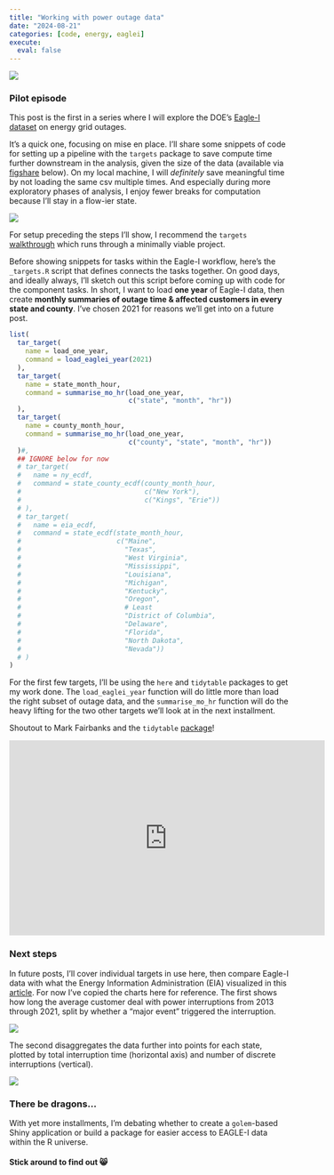 ```yaml
---
title: "Working with power outage data"
date: "2024-08-21"
categories: [code, energy, eaglei]
execute: 
  eval: false
---
```


![](Landing_eagle.png){.preview-image fig-align="center"}

### Pilot episode

This post is the first in a series where I will explore the DOE's [Eagle-I dataset](https://openenergyhub.ornl.gov/explore/dataset/eaglei_outages_2014/information/){target="_blank"} on energy grid outages.

It's a quick one, focusing on mise en place. I'll share some snippets of code for setting up a pipeline with the `targets` package to save compute time further downstream in the analysis, given the size of the data (available via [figshare](https://figshare.com/s/417a4f147cf1357a5391?file=42547708){target="_blank"} below). On my local machine, I will *definitely* save meaningful time by not loading the same csv multiple times. And especially during more exploratory phases of analysis, I enjoy fewer breaks for computation because I'll stay in a flow-ier state.

![](large_data.jpg)

For setup preceding the steps I'll show, I recommend the `targets` [walkthrough](https://books.ropensci.org/targets/walkthrough.html){target="_blank"} which runs through a minimally viable project.

Before showing snippets for tasks within the Eagle-I workflow, here's the `_targets.R` script that defines connects the tasks together. On good days, and ideally always, I'll sketch out this script before coming up with code for the component tasks. In short, I want to load **one year** of Eagle-I data, then create **monthly summaries of outage time & affected customers in every state and county**. I've chosen 2021 for reasons we'll get into on a future post.

```r
list(
  tar_target(
    name = load_one_year,
    command = load_eaglei_year(2021)
  ),
  tar_target(
    name = state_month_hour,
    command = summarise_mo_hr(load_one_year,
                              c("state", "month", "hr"))
  ),
  tar_target(
    name = county_month_hour,
    command = summarise_mo_hr(load_one_year,
                              c("county", "state", "month", "hr"))
  )#,
  ## IGNORE below for now
  # tar_target(
  #   name = ny_ecdf,
  #   command = state_county_ecdf(county_month_hour,
  #                               c("New York"),
  #                               c("Kings", "Erie"))
  # ),
  # tar_target(
  #   name = eia_ecdf,
  #   command = state_ecdf(state_month_hour,
  #                        c("Maine",
  #                          "Texas",
  #                          "West Virginia",
  #                          "Mississippi",
  #                          "Louisiana",
  #                          "Michigan",
  #                          "Kentucky",
  #                          "Oregon",
  #                          # Least
  #                          "District of Columbia",
  #                          "Delaware",
  #                          "Florida",
  #                          "North Dakota",
  #                          "Nevada"))
  # )
)
```

For the first few targets, I'll be using the `here` and `tidytable` packages to get my work done. The `load_eaglei_year` function will do little more than load the right subset of outage data, and the `summarise_mo_hr` function will do the heavy lifting for the two other targets we'll look at in the next installment.

::: column-margin
Shoutout to Mark Fairbanks and the `tidytable` [package](https://markfairbanks.github.io/tidytable){target="_blank"}!
:::

<iframe src="https://widgets.figshare.com/articles/24237376/embed?show_title=1" width="568" height="351" allowfullscreen frameborder="0">

</iframe>

### Next steps

In future posts, I'll cover individual targets in use here, then compare Eagle-I data with what the Energy Information Administration (EIA) visualized in this [article](https://www.eia.gov/todayinenergy/detail.php?id=54639){target="_blank"}. For now I've copied the charts here for reference. The first shows how long the average customer deal with power interruptions from 2013 through 2021, split by whether a "major event" triggered the interruption.

![](main.svg){fig-alt="Average duration of total annual eletric power interruptions"}

The second disaggregates the data further into points for each state, plotted by total interruption time (horizontal axis) and number of discrete interruptions (vertical).

![](chart2.svg){fig-alt="Average total annual electric power interruption duration and frequency per customer, by state, for 2021 only"}

### There be dragons...

With yet more installments, I'm debating whether to create a `golem`-based Shiny application or build a package for easier access to EAGLE-I data within the R universe.

#### Stick around to find out 😸
